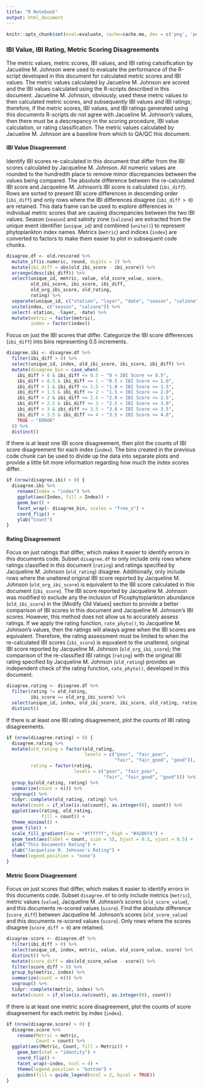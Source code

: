 ```yaml
---
title: "R Notebook"
output: html_document
---
```


```r
knitr::opts_chunk$set(eval=evaluate, cache=cache.me, dev = c('png', 'postscript'))
```


### IBI Value, IBI Rating, Metric Scoring Disagreements

The metric values, metric scores, IBI values, and IBI rating calssification by Jacueline M. Johnson were used to evaluate the performance of the R-script developed in this document for calculated metric scores and IBI values. The metric values calculated by Jacueline M. Johnson are scored and the IBI values calculated using the R-scripts described in this document. Jacueline M. Johnson, obviously, used these metric values to then calculated metric scores, and subsequently IBI values and IBI ratings; therefore, if the metric scores, IBI values, and IBI ratings generated using this documents R-scripts do not agree with Jacueline M. Johnson's values, then there must be a descrepancy in the scoring procedure, IBI value calculation, or rating classification. The metric values calculated by Jacueline M. Johnson are a baseline from which to QA/QC this document.

#### IBI Value Disagreement

Identify IBI scores re-calculated in this document that differ from the IBI scores calculated by Jacqueline M. Johnson. All numeric values are rounded to the hundredth place to remove minor discrepancies between the values being compared. The absolute difference between the re-calculated IBI score and Jacqueline M. Johnson's IBI score is calculated (`ibi_diff`). Rows are sorted to present IBI score differences in descending order (`ibi_diff`) and only rows where the IBI differences disagree (`ibi_diff > 0`) are retained. This data frame can be used to explore differences in individual metric scores that are causing discrepancies between the two IBI values. Season (`season`) and salinity zone (`salzone`) are extracted from the unique event identifier (`unique_id`) and combined (`unite()`) to represent phytoplankton index names. Metrics (`metric`) and indices (`index`) are converted to factors to make them easier to plot in subsequent code chunks.
```r
disagree.df <- old.rescored %>% 
  mutate_if(is.numeric, round, digits = 2) %>% 
  mutate(ibi_diff = abs(old_ibi_score - ibi_score)) %>% 
  arrange(desc(ibi_diff)) %>% 
  select(unique_id, metric, value, old_score_value, score, 
         old_ibi_score, ibi_score, ibi_diff, 
         old_org_ibi_score, old_rating,
         rating) %>% 
  separate(unique_id, c("station", "layer", "date", "season", "salzone"), sep = "_", remove = FALSE) %>% 
  unite(index, c("season", "salzone")) %>% 
  select(-station, -layer, -date) %>% 
  mutate(metric = factor(metric),
         index = factor(index))
```

Focus on just the IBI scores that differ. Categorize the IBI score differences (`ibi_diff`) into bins representing 0.5 increments.
```r
disagree.ibi <- disagree.df %>%  
  filter(ibi_diff > 0) %>% 
  select(unique_id, index, old_ibi_score, ibi_score, ibi_diff) %>% 
  mutate(disagree_bin = case_when(
    ibi_diff > 0 & ibi_diff <= 0.5 ~ "0 < IBI Score <= 0.5",
    ibi_diff > 0.5 & ibi_diff <= 1 ~ "0.5 < IBI Score <= 1.0",
    ibi_diff > 1 & ibi_diff <= 1.5 ~ "1.0 < IBI Score <= 1.5",
    ibi_diff > 1.5 & ibi_diff <= 2 ~ "1.5 < IBI Score <= 2.0",
    ibi_diff > 2 & ibi_diff <= 2.5 ~ "2.0 < IBI Score <= 2.5",
    ibi_diff > 2.5 & ibi_diff <= 3 ~ "2.5 < IBI Score <= 3.0",
    ibi_diff > 3 & ibi_diff <= 3.5 ~ "3.0 < IBI Score <= 3.5",
    ibi_diff > 3.5 & ibi_diff <= 4 ~ "3.5 < IBI Score <= 4.0",
    TRUE ~ "ERROR"
  )) %>% 
  distinct() 
```

If there is at least one IBI score disagreement, then plot the counts of IBI score disagreement for each index (`index`). The bins created in the previous code chunk can be used to divide up the data into separate plots and provide a little bit more information regarding how much the index scores differ.
```r
if (nrow(disagree.ibi) > 0) {
  disagree.ibi %>%
    rename(Index = "index") %>% 
    ggplot(aes(Index, fill = Index)) +
    geom_bar() +
    facet_wrap(~ disagree_bin, scales = "free_x") +
    coord_flip() +
    ylab("Count")
}
```

#### Rating Disagreement

Focus on just ratings that differ, which makes it easier to identify errors in this documents code. Subset `disagree.df` to only include only rows where ratings classified in this document (`rating`) and ratings specified by Jacqueline M. Johnson (`old_rating`) disagree. Additionally, only include rows where the unaltered original IBI score reported by Jacqueline M. Johnson (`old_org_ibi_score`) is equivalent to the IBI score calculated in this document (`ibi_score`). The IBI score reported by Jacqueline M. Johnson was modified to exclude any the inclusion of Picophytoplankton abundance (`old_ibi_score`) in the [Modify Old Values] section to provide a better comparison of IBI scores in this document and Jacqueline M. Johnson's IBI scores. However, this method does not allow us to accurately assess ratings. If we apply the rating function, `rate_phyto()`, to Jacqueline M. Johnson's values, then the ratings will always agree when the IBI scores are equivalent. Therefore, the rating assessment must be limited to when the re-calculated IBI scores (`ibi_score`) is equvalent to the unaltered, original IBI score reported by Jacqueline M. Johnson (`old_org_ibi_score`); the comparison of the re-classified IBI ratings (`rating`) with the original IBI rating specified by Jacqueline M. Johnson (`old_rating`) provides an independent check of the rating function, `rate_phyto()`, developed in this document.
```r
disagree.rating <- disagree.df %>% 
  filter(rating != old_rating,
         ibi_score == old_org_ibi_score) %>% 
  select(unique_id, index, old_ibi_score, ibi_score, old_rating, rating) %>% 
  distinct()
```


If there is at least one IBI rating disagreement, plot the counts of IBI rating disagreements.
```r
if (nrow(disagree.rating) > 0) {
  disagree.rating %>% 
  mutate(old_rating = factor(old_rating,
                             levels = c("poor", "fair_poor",
                                        "fair", "fair_good", "good")),
         rating = factor(rating,
                         levels = c("poor", "fair_poor",
                                    "fair", "fair_good", "good"))) %>% 
  group_by(old_rating, rating) %>% 
  summarize(count = n()) %>% 
  ungroup() %>% 
  tidyr::complete(old_rating, rating) %>% 
  mutate(count = if_else(is.na(count), as.integer(0), count)) %>% 
  ggplot(aes(rating, old_rating,
             fill = count)) +
  theme_minimal() +
  geom_tile() +
  scale_fill_gradient(low = "#ffffff", high = "#4286f4") +
  geom_text(aes(label = count, size = 5), hjust = 0.5, vjust = 0.5) +
  xlab("This Documents Rating") +
  ylab("Jacqueline M. Johnson's Rating") +
  theme(legend.position = "none")
}
```

#### Metric Score Disagreement

Focus on just scores that differ, which makes it easier to identify errors in this documents code. Subset `disagree.df` to only include metrics (`metric`), metric values (`value`), Jacqueline M. Johnson's scores (`old_score_value`), and this documents re-scored values (`score`). Find the absolute difference (`score_diff`) between Jacqueline M. Johnson's scores (`old_score_value`) and this documents re-scored values (`score`). Only rows where the scores disagree (`score_diff > 0`) are retained.
```r
disagree.score <- disagree.df %>% 
  filter(ibi_diff > 0) %>% 
  select(unique_id, index, metric, value, old_score_value, score) %>% 
  distinct() %>% 
  mutate(score_diff = abs(old_score_value - score)) %>% 
  filter(score_diff > 0) %>% 
  group_by(metric, index) %>% 
  summarize(count = n()) %>% 
  ungroup() %>% 
  tidyr::complete(metric, index) %>% 
  mutate(count = if_else(is.na(count), as.integer(0), count))
```

If there is at least one metric score disagreement, plot the counts of score disagreement for each metric by index (`index`).
```r
if (nrow(disagree.score) > 0) {
  disagree.score %>% 
    rename(Metric = metric,
           Count = count) %>% 
  ggplot(aes(Metric, Count, fill = Metric)) +
    geom_bar(stat = "identity") +
    coord_flip() +
    facet_wrap(~index, ncol = 4) +
    theme(legend.position = "bottom") +
    guides(fill = guide_legend(ncol = 2, bycol = TRUE))
}
```

